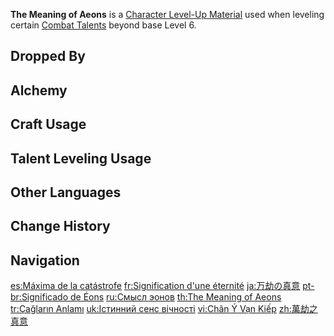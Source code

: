 {{Item Infobox
|id           = 113034
|image        = Item The Meaning of Aeons.png
|type         = Character Level-Up Materials
|invCategory  = Character Development Items
|group        = Magatsu Mitake Narukami no Mikoto Materials
|group2       = Weekly Boss Drops
|quality      = 5
|description  = A small piece of headgear obtained once the dust settled in the [[Realm of Consciousness#Makoto's|Plane of Euthymia]].<br>One thought may end all calamity, and there will always be thoughts that may transcend time.<br>Amid all this, one wonders if [[Makoto]]'s true meaning was successfully communicated or not.
|source1      = Lv. 70+ [[End of the Oneiric Euthymia]] Reward
}}
'''The Meaning of Aeons''' is a [[Character Level-Up Material]] used when leveling certain [[Combat Talents]] beyond base Level 6.

==Dropped By==
{{Dropped By|level=70}}

==Alchemy==
{{Recipe
|type = Converting
|Mudra of the Malefic General = 1
|Dream Solvent = 1
|sort = Mudra of the Malefic General;Dream Solvent
}}
{{Recipe
|type = Converting
|Tears of the Calamitous God = 1
|Dream Solvent = 1
|sort = Tears of the Calamitous God;Dream Solvent
}}

==Craft Usage==
{{Craft Usage}}

==Talent Leveling Usage==
{{Talent Leveling Usage}}

==Other Languages==
{{Other Languages
|en      = The Meaning of Aeons
|zhs     = 万劫之真意
|zhs_rm  = Wànjié zhī Zhēnyì
|zht     = 萬劫之真意
|zht_rm  = Wànjié zhī Zhēnyì
|zh_tl   = The True Meaning of Eternity
|ja      = 万劫の真意
|ja_rm   = Bangou no Shin'i
|ja_tl   = The True Meaning of Eternity
|ja_note = {{ja|万劫|rm=Bangou|tl=eternity|lit=10,000 {{w|Kalpa (aeon)|Kalpas}}}}
|ko      = 만겁의 진의
|ko_rm   = Mangeop-ui Jin'ui
|ko_tl   = The True Meaning of Aeons
|es      = Máxima de la catástrofe
|es_tl   = Maxim of the Catastrophe
|fr      = Signification d'une éternité
|fr_tl   = Meaning of an Eternity
|ru      = Смысл эонов
|ru_tl   = The Meaning of Aeons
|th      = The Meaning of Aeons
|vi      = {{tt|Chân Ý|真意}} {{tt|Vạn Kiếp|万劫}}
|vi_tl   = The True Meaning of Eternity{{Sino|vi|ja|part=1}}
|de      = Sinn der Äonen
|de_tl   = Meaning of Aeons
|id      = The Meaning of Aeons
|pt      = Significado de Éons
|pt_tl   = Meaning of Aeons
|tr      = Çağların Anlamı
|tr_tl   = Aeons' Meaning
|it      = Il significato dell'Eternità
|it_tl   = 
}}

==Change History==
{{Change History|2.5}}

==Navigation==
{{Development Item Navbox|Character Level-Up Materials}}

[[es:Máxima de la catástrofe]]
[[fr:Signification d'une éternité]]
[[ja:万劫の真意]]
[[pt-br:Significado de Éons]]
[[ru:Смысл эонов]]
[[th:The Meaning of Aeons]]
[[tr:Çağların Anlamı]]
[[uk:Істинний сенс вічності]]
[[vi:Chân Ý Vạn Kiếp]]
[[zh:萬劫之真意]]